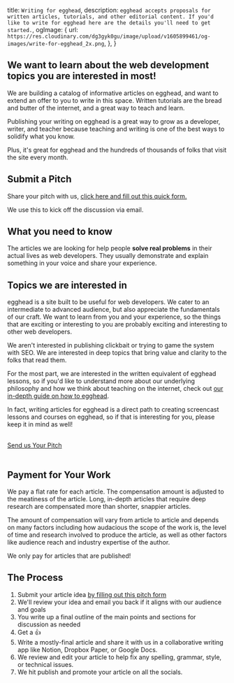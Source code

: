   title: `Writing for egghead`,
  description: `egghead accepts proposals for written articles, tutorials, and other editorial content. If you'd like to write for egghead here are the details you'll need to get started.`,
  ogImage: {
    url: `https://res.cloudinary.com/dg3gyk0gu/image/upload/v1605899461/og-images/write-for-egghead_2x.png`,
  },
}



<ProseSection>

## We want to learn about the web development topics you are interested in most!

We are building a catalog of informative articles on egghead, and want to extend an offer to you to write in this space. Written tutorials are the bread and butter of the internet, and a great way to teach and learn.

Publishing your writing on egghead is a great way to grow as a developer, writer, and teacher because teaching and writing is one of the best ways to solidify what you know.

Plus, it's great for egghead and the hundreds of thousands of folks that visit the site every month.

<div id="pitch-form">

## Submit a Pitch

Share your pitch with us, [click here and fill out this quick form.](https://eggheadio.typeform.com/to/G0mLMuC1)

We use this to kick off the discussion via email.

</div>

## What you need to know

The articles we are looking for help people **solve real problems** in their actual lives as web developers. They usually demonstrate and explain something in your voice and share your experience.

## Topics we are interested in

egghead is a site built to be useful for web developers. We cater to an intermediate to advanced audience, but also appreciate the fundamentals of our craft. We want to learn from you and your experience, so the things that are exciting or interesting to you are probably exciting and interesting to other web developers.

We aren't interested in publishing clickbait or trying to game the system with SEO. We are interested in deep topics that bring value and clarity to the folks that read them.

</ProseSection>

<TopicList />

<ProseSection>

For the most part, we are interested in the written equivalent of egghead lessons, so if you'd like to understand more about our underlying philosophy and how we think about teaching on the internet, check out [our in-depth guide on how to egghead](https://howtoegghead.com/instructor).

In fact, writing articles for egghead is a direct path to creating screencast lessons and courses on egghead, so if that is interesting for you, please keep it in mind as well!

</ProseSection>

<br/>
<div>
  <a
    className="font-bold inline-flex justify-center items-center px-5 py-3 rounded-md bg-blue-600 text-white transition-all hover:bg-blue-700 ease-in-out duration-200"
    href="https://eggheadio.typeform.com/to/G0mLMuC1"
    target="_blank"
  >
    Send us Your Pitch
  </a>
</div>
<br/>
<ProseSection>

## Payment for Your Work

We pay a flat rate for each article. The compensation amount is adjusted to the meatiness of the article. Long, in-depth articles that require deep research are compensated more than shorter, snappier articles.

The amount of compensation will vary from article to article and depends on many factors including how audacious the scope of the work is, the level of time and research involved to produce the article, as well as other factors like audience reach and industry expertise of the author.

We only pay for articles that are published!

## The Process

1. Submit your article idea [by filling out this pitch form](https://eggheadio.typeform.com/to/G0mLMuC1)
2. We'll review your idea and email you back if it aligns with our audience and goals
3. You write up a final outline of the main points and sections for discussion as needed
4. Get a 👍
5. Write a mostly-final article and share it with us in a collaborative writing app like Notion, Dropbox Paper, or Google Docs.
6. We review and edit your article to help fix any spelling, grammar, style, or technical issues.
7. We hit publish and promote your article on all the socials.
